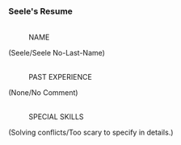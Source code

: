 ===Seele's Resume===
:<div align="center">{{Размер|28|Belobog History and Culture Museum}}
:
{{Размер|25|Volunteer Guide Application Form}}</div>
:<br />NAME
:
(Seele/Seele No-Last-Name)
:<br />PAST EXPERIENCE
:
(None/No Comment)
:<br />SPECIAL SKILLS
:
(Solving conflicts/Too scary to specify in details.)
